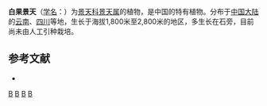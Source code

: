 {{Speciesbox 
| taxon = Sedum leucocarpum
| authority = Franch.
}}

'''白果景天'''（[[学名|学名]]：{{lang|la|''Sedum leucocarpum''}}）为[[景天科|景天科]][[景天属|景天属]]的植物，是中国的特有植物。分布于[[中国大陆|中国大陆]]的[[云南|云南]]、[[四川|四川]]等地，生长于海拔1,800米至2,800米的地区，多生长在石旁，目前尚未由人工引种栽培。

== 参考文献 ==
{{refbegin}}
* {{cite web| url =http://www.bioinfo.cn/db05/KmzwSpecies.php?action=view&id=6337| title =白果景天| work =中国高等植物数据库全库| publisher =中国科学院微生物研究所| author =昆明植物研究所| accessdate =2009-02-25| deadurl =yes| archiveurl =https://web.archive.org/web/20160305081240/http://www.bioinfo.cn/db05/KmzwSpecies.php?action=view&id=6337| archivedate =2016-03-05}}
{{refend}}
{{Taxonbar|from=Q15232239}}

{{DEFAULTSORT:Sedum leucocarpum}}
[[Category:景天属|B]]
[[Category:中國特有植物|B]]
[[Category:云南植物|B]]
[[Category:四川植物|B]]